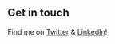 ## Get in touch

Find me on [Twitter](https://www.twitter.com/varoon_y) & [LinkedIn](https://www.linkedin.com/in/varun-y)!
